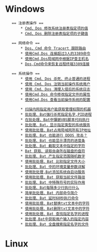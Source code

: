 = Windows =

    == 注册表操作 ==
        * [[http://lcx.cc/?i=847 |Cmd、Dos 修改系统注册表指定项的值]]
        * [[http://lcx.cc/?i=846 |Cmd、Dos 删除注册表指定项的子键值]]

    == 网络命令 ==
        * [[http://lcx.cc/?i=803 |Dos、Cmd 命令 Tracert 跟踪路由]]
        * [[http://lcx.cc/?i=835 |使用Cmd,Dos 连接超过3人的3389命令]]
        * [[http://lcx.cc/?i=842 |使用Cmd,Dos局域网中根据IP查主机名]]
        * [[http://lcx.cc/?i=801 |Dos,Cmd命令来恢复远程终端3389连接]]

    == 系统操作 ==
        * [[http://lcx.cc/?i=837 |使用 Cmd、Dos 杀死、终止普通的进程]]
        * [[http://lcx.cc/?i=840 |使用 Cmd、Dos 注销当前操作系统用户]]
        * [[http://lcx.cc/?i=839 |使用 Cmd、Dos 清理入侵后的系统日志]]
        * [[http://lcx.cc/?i=834 |使用Cmd,Dos 命令修改指定文件的属性]]
        * [[http://lcx.cc/?i=836 |使用Cmd,Dos 查看当前操作系统的配置]]

        * [[http://lcx.cc/?i=442 |扫描内网指定用户能获取管理权限的机器]]
        * [[http://lcx.cc/?i=816 |批处理、Bat强行杀死指定名字,PID进程]]
        * [[http://lcx.cc/?i=820 |在批处理、Bat中镶嵌VBS脚本代码执行]]
        * [[http://lcx.cc/?i=824 |批处理、Bat，显示指定类型的系统服务]]
        * [[http://lcx.cc/?i=830 |使用批处理、Bat占用局域网所有IP地址]]
        * [[http://lcx.cc/?i=806 |批处理、Bat 也能进行 DDOS 攻击？]]
        * [[http://lcx.cc/?i=813 |批处理、Bat 也能显示漂亮的进度条]]
        * [[http://lcx.cc/?i=814 |批处理、Bat 截取文本中指定的字符]]
        * [[http://lcx.cc/?i=817 |Bat 获取、读取自身所在磁盘的盘符]]
        * [[http://lcx.cc/?i=818 |批处理、Bat 产生指定范围随机数字]]
        * [[http://lcx.cc/?i=821 |使用批处理、Bat 比较指定文件大小]]
        * [[http://lcx.cc/?i=822 |批处理、Bat 中的环境变量参数详解]]
        * [[http://lcx.cc/?i=825 |使用批处理,Bat添加系统自启动服务]]
        * [[http://lcx.cc/?i=826 |使用批处理、Bat 获取当前文件路径]]
        * [[http://lcx.cc/?i=831 |批处理、Bat 中特殊符号的实际作用]]
        * [[http://lcx.cc/?i=819 |批处理、Bat每隔多少行执行什么]]
        * [[http://lcx.cc/?i=797 |简单批处理、Bat 内部命令简介]]
        * [[http://lcx.cc/?i=805 |批处理、Bat 延时60秒执行命令]]
        * [[http://lcx.cc/?i=809 |使用批处理、Bat替换txt文本中的字符]]
        * [[http://lcx.cc/?i=810 |使用批处理、Bat删除txt文本中的字符]]
        * [[http://lcx.cc/?i=811 |使用批处理、Bat 查找指定名字的进程]]
        * [[http://lcx.cc/?i=812 |批处理,Bat中获取用户输入的指定内容]]
        * [[http://lcx.cc/?i=815 |批处理、Bat 全盘搜索指定名字的文件]]

= Linux =

